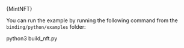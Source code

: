 
<CodeBlock className="language-python">
  {MintNFT}
</CodeBlock>

You can run the example by running the following command from the `binding/python/examples` folder:

<CodeBlock className="language-bash">
    python3 build_nft.py
</CodeBlock>
